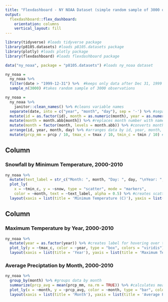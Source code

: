 ```yaml
---
title: "Flexdashboard - NY NOAA Dataset (simple random sample of 3000 observations from 2000-2010)"
output: 
  flexdashboard::flex_dashboard:
    orientation: columns
    vertical_layout: fill
---
```


```r
library(tidyverse) #loads tidyverse package
library(p8105.datasets) #loads p8105.datasets package
library(plotly) #loads plotly package
library(flexdashboard) #loads flexdashboard package
```

```r
data("ny_noaa", package = "p8105.datasets") #loads ny_noaa dataset

ny_noaa = 
  ny_noaa %>% 
  filter(date > "1999-12-31") %>%  #keeps only data after Dec 31, 1999 
  sample_n(3000) #takes random sample of 3000 observations

ny_noaa = 
  ny_noaa %>% 
    janitor::clean_names() %>% #cleans variable names
  separate(date, into = c("year", "month", "day"), sep = '-') %>% #separates date variable into year, month, day variables
  mutate(id = as.factor(id), month = as.numeric(month), year = as.numeric(year), day = as.numeric(day), prcp = as.numeric(prcp), snow = as.numeric(snow), snwd = as.numeric(snow), tmax = as.numeric(tmax), tmin = as.numeric(tmin)) %>% #converts variables to proper classes
  mutate(month = month.abb[month]) %>% #replaces month number with name
  mutate(month = factor(month, levels = month.abb)) %>% #converts month name to factor variable
  arrange(id, year, month, day) %>% #arranges data by id, year, month, and day
  mutate(prcp_mm = prcp / 10, tmax_c = tmax / 10, tmin_c = tmin / 10) #convers prcp from tenths of mm to mm and converts temperatures from tenths of degrees c to degrees c
```


Column {data-width=500}
-----------------------------------------------------------------------

### Snowfall by Minimum Temperature, 2000-2010

```r
ny_noaa %>%
  mutate(text_label = str_c("Month: ", month, "Day: ", day, "\nYear: ", year, "\nStation ID: ", id)) %>% #creates label for hovering over text
  plot_ly(
    x = ~tmin_c, y = ~snow, type = "scatter", mode = "markers",
    color = ~month, text = ~text_label, alpha = 0.5) %>% #creates scatterplot
  layout(xaxis = list(title = 'Minimum Temperature (C)'), yaxis = list(title = 'Snowfall (mm)'), legend = list(title = list(text = 'Month'))) #adds labels
```

Column {data-width=500}
-----------------------------------------------------------------------

### Maximum Temperature by Year, 2000-2010

```r
ny_noaa %>% 
  mutate(year = as.factor(year)) %>% #creates label for hovering over text
  plot_ly(y = ~tmax_c, color = ~year, type = "box", colors = "viridis") %>% #creates boxplot
  layout(xaxis = list(title = 'Year'), yaxis = list(title = 'Maximum Temperature (C)'), legend = list(title = list(text = 'Year'))) #adds labels
```

### Average Preciptation by Month, 2000-2010

```r
ny_noaa %>% 
  group_by(month) %>% #groups data by month
  summarize(prcp_avg = mean(prcp_mm, na.rm = TRUE)) %>% #calculates mean precipitation value for each month, excluding NA values
  plot_ly(x = ~month, y = ~prcp_avg, color = ~month, type = "bar", colors = "viridis") %>% #creates barchart
  layout(xaxis = list(title = 'Month'), yaxis = list(title = 'Average Precipitation (mm)'), legend = list(title = list(text = 'Month'))) #adds labels
```
